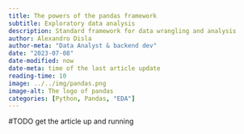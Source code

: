 ```yaml
---
title: The powers of the pandas framework
subtitle: Exploratory data analysis
description: Standard framework for data wrangling and analysis
author: Alexandro Disla
author-meta: "Data Analyst & backend dev"
date: "2023-07-08"
date-modified: now
date-meta: time of the last article update
reading-time: 10
image: ../../img/pandas.png
image-alt: The logo of pandas
categories: [Python, Pandas, "EDA"]
---
```


#TODO get the article up and running
